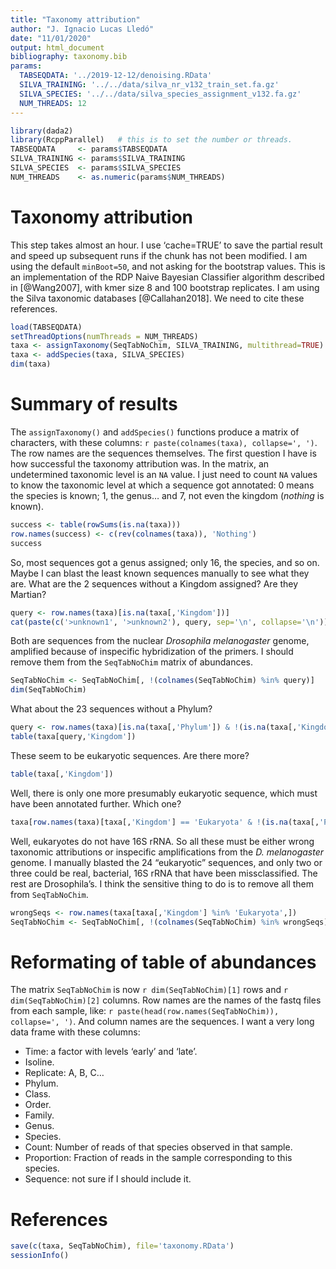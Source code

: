 ```yaml
---
title: "Taxonomy attribution"
author: "J. Ignacio Lucas Lledó"
date: "11/01/2020"
output: html_document
bibliography: taxonomy.bib
params:
  TABSEQDATA: '../2019-12-12/denoising.RData'
  SILVA_TRAINING: '../../data/silva_nr_v132_train_set.fa.gz'
  SILVA_SPECIES: '../../data/silva_species_assignment_v132.fa.gz'
  NUM_THREADS: 12
---
```


```r
library(dada2)
library(RcppParallel)   # this is to set the number or threads.
TABSEQDATA     <- params$TABSEQDATA
SILVA_TRAINING <- params$SILVA_TRAINING
SILVA_SPECIES  <- params$SILVA_SPECIES
NUM_THREADS    <- as.numeric(params$NUM_THREADS)
```

# Taxonomy attribution

This step takes almost an hour. I use 'cache=TRUE' to save the partial result and speed
up subsequent runs if the chunk has not been modified. I am using the default `minBoot=50`,
and not asking for the bootstrap values. This is an implementation of the RDP Naive
Bayesian Classifier algorithm described in [@Wang2007], with kmer size 8 and 100 bootstrap
replicates. I am using the Silva taxonomic databases [@Callahan2018]. We need to cite these
references.

```r
load(TABSEQDATA)
setThreadOptions(numThreads = NUM_THREADS)
taxa <- assignTaxonomy(SeqTabNoChim, SILVA_TRAINING, multithread=TRUE)
taxa <- addSpecies(taxa, SILVA_SPECIES)
dim(taxa)
```

# Summary of results
The `assignTaxonomy()` and `addSpecies()` functions produce a matrix of characters, with these
columns: `r paste(colnames(taxa), collapse=', ')`. The row names are the sequences themselves.
The first question I have is how successful the taxonomy attribution was. In the matrix, an
undetermined taxonomic level is an `NA` value. I just need to count `NA` values to know the
taxonomic level at which a sequence got annotated: 0 means the species is known; 1, the genus...
and 7, not even the kingdom (*nothing* is known).

```r
success <- table(rowSums(is.na(taxa)))
row.names(success) <- c(rev(colnames(taxa)), 'Nothing')
success
```

So, most sequences got a genus assigned; only 16, the species, and so on. Maybe I can blast the
least known sequences manually to see what they are. What are the 2 sequences without a Kingdom
assigned? Are they Martian?

```r
query <- row.names(taxa)[is.na(taxa[,'Kingdom'])]
cat(paste(c('>unknown1', '>unknown2'), query, sep='\n', collapse='\n'))
```

Both are sequences from the nuclear *Drosophila melanogaster* genome, amplified because of
inspecific hybridization of the primers. I should remove them from the `SeqTabNoChim` matrix
of abundances.

```r
SeqTabNoChim <- SeqTabNoChim[, !(colnames(SeqTabNoChim) %in% query)]
dim(SeqTabNoChim)
```

What about the 23 sequences without a Phylum?

```r
query <- row.names(taxa)[is.na(taxa[,'Phylum']) & !(is.na(taxa[,'Kingdom']))]
table(taxa[query,'Kingdom'])
```
These seem to be eukaryotic sequences. Are there more?

```r
table(taxa[,'Kingdom'])
```
Well, there is only one more presumably eukaryotic sequence, which must have been annotated further. Which one?

```r
taxa[row.names(taxa)[taxa[,'Kingdom'] == 'Eukaryota' & !(is.na(taxa[,'Phylum']))],]
```

Well, eukaryotes do not have 16S rRNA. So all these must be either wrong taxonomic attributions or inspecific
amplifications from the *D. melanogaster* genome. I manually blasted the 24 "eukaryotic" sequences, and only
two or three could be real, bacterial, 16S rRNA that have been missclassified. The rest are Drosophila's.
I think the sensitive thing to do is to remove all them from `SeqTabNoChim`.

```r
wrongSeqs <- row.names(taxa[taxa[,'Kingdom'] %in% 'Eukaryota',])
SeqTabNoChim <- SeqTabNoChim[, !(colnames(SeqTabNoChim) %in% wrongSeqs)]
```

# Reformating of table of abundances
The matrix `SeqTabNoChim` is now `r dim(SeqTabNoChim)[1]` rows and `r dim(SeqTabNoChim)[2]` columns.
Row names are the names of the fastq files from each sample, like: `r paste(head(row.names(SeqTabNoChim)), collapse=', ')`.
And column names are the sequences. I want a very long data frame with these columns:

- Time: a factor with levels 'early' and 'late'.
- Isoline.
- Replicate: A, B, C...
- Phylum.
- Class.
- Order.
- Family.
- Genus.
- Species.
- Count: Number of reads of that species observed in that sample.
- Proportion: Fraction of reads in the sample corresponding to this species.
- Sequence: not sure if I should include it.



# References

```r
save(c(taxa, SeqTabNoChim), file='taxonomy.RData')
sessionInfo()
```
